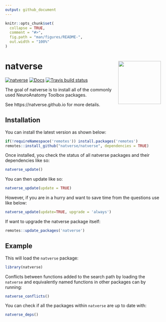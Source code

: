 ```yaml
---
output: github_document
---
```


<!-- README.md is generated from README.Rmd. Please edit that file -->

```r
knitr::opts_chunk$set(
  collapse = TRUE,
  comment = "#>",
  fig.path = "man/figures/README-",
  out.width = "100%"
)
```

# natverse <a href='https://natverse.github.io/'><img src='man/figures/logo.svg' align="right" height="138.5" /></a>

<!-- badges: start -->
[![natverse](https://img.shields.io/badge/natverse-Part%20of%20the%20natverse-a241b6)](https://natverse.github.io)
[![Docs](https://img.shields.io/badge/docs-100%25-brightgreen.svg)](https://natverse.github.io/natverse/reference/)
[![Travis build status](https://travis-ci.org/natverse/natverse.svg?branch=master)](https://travis-ci.org/natverse/natverse)
<!-- badges: end -->

The goal of natverse is to install all of the commonly used NeuroAnatomy Toolbox packages.

See https://natverse.github.io for more details.

## Installation

You can install the latest version as shown below:

```r
if(!requireNamespace('remotes')) install.packages('remotes')
remotes::install_github("natverse/natverse", dependencies = TRUE)
```

Once installed, you check the status of all natverse packages and their 
dependencies like so:

```r
natverse_update()
```

You can then update like so:

```r
natverse_update(update = TRUE)
```

However, if you are in a hurry and want to save time from the questions use like below:

```r
natverse_update(update=TRUE, upgrade = 'always')
```

If want to upgrade the natverse package itself:

```r
remotes::update_packages('natverse')
```

## Example

This will load the `natverse` package:

```r
library(natverse)
```

Conflicts between functions added to the search path by loading the `natverse` and equivalently named functions in other packages can by running:

```r
natverse_conflicts()
```

You can check if all the packages within `natverse` are up to date with:

```r
natverse_deps()
```
